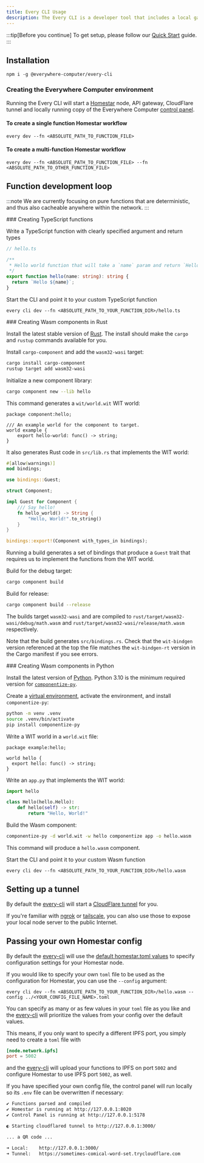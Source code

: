 ```yaml
---
title: Every CLI Usage
description: The Every CLI is a developer tool that includes a local gateway server.
---
```



:::tip[Before you continue]
To get setup, please follow our [Quick Start](/quick-start) guide.
:::

## Installation

```shell
npm i -g @everywhere-computer/every-cli
```

### Creating the Everywhere Computer environment

Running the Every CLI will start a [Homestar](/homestar/what-is-homestar/) node, API gateway, CloudFlare tunnel and locally running copy of the Everywhere Computer [control panel](https://control.everywhere.computer).

#### To create a single function Homestar workflow

```shell
every dev --fn <ABSOLUTE_PATH_TO_FUNCTION_FILE>
```

#### To create a multi-function Homestar workflow

```shell
every dev --fn <ABSOLUTE_PATH_TO_FUNCTION_FILE> --fn <ABSOLUTE_PATH_TO_OTHER_FUNCTION_FILE>
```

## Function development loop

:::note
We are currently focusing on pure functions that are deterministic, and thus also cacheable anywhere within the network.
:::

<Tabs>
<TabItem label="TypeScript">
### Creating TypeScript functions

Write a TypeScript function with clearly specified argument and return types

```typescript
// hello.ts

/**
 * Hello world function that will take a `name` param and return `Hello <name>`
 */
export function hello(name: string): string {
  return `Hello ${name}`;
}
```

Start the CLI and point it to your custom TypeScript function

```shell
every cli dev --fn <ABSOLUTE_PATH_TO_YOUR_FUNCTION_DIR>/hello.ts
```

</TabItem>
<TabItem label="Rust">
### Creating Wasm components in Rust

Install the latest stable version of [Rust][install-rust]. The install should make the `cargo` and `rustup` commands available for you.

Install `cargo-component` and add the `wasm32-wasi` target:

```sh
cargo install cargo-component
rustup target add wasm32-wasi
```

Initialize a new component library:

```sh
cargo component new --lib hello
```

This command generates a `wit/world.wit` WIT world:

```wit
package component:hello;

/// An example world for the component to target.
world example {
    export hello-world: func() -> string;
}
```

It also generates Rust code in `src/lib.rs` that implements the WIT world:

```rust
#[allow(warnings)]
mod bindings;

use bindings::Guest;

struct Component;

impl Guest for Component {
    /// Say hello!
    fn hello_world() -> String {
        "Hello, World!".to_string()
    }
}

bindings::export!(Component with_types_in bindings);
```

Running a build generates a set of bindings that produce a `Guest` trait that requires us to implement the functions from the WIT world.

Build for the debug target:

```sh
cargo component build
```

Build for release:

```sh
cargo component build --release
```

The builds target `wasm32-wasi` and are compiled to `rust/target/wasm32-wasi/debug/math.wasm` and `rust/target/wasm32-wasi/release/math.wasm` respectively.

Note that the build generates `src/bindings.rs`. Check that the `wit-bindgen` version referenced at the top the file matches the `wit-bindgen-rt` version in the Cargo manifest if you see errors.

</TabItem>

<TabItem label="Python">
### Creating Wasm components in Python

Install the latest version of [Python][install-python]. Python 3.10 is the minimum required version for [`componentize-py`][componentize-py].

Create a [virtual environment][virtual-environment], activate the environment, and install `componentize-py`:

```sh
python -m venv .venv
source .venv/bin/activate
pip install componentize-py
```

Write a WIT world in a `world.wit` file:

```wit
package example:hello;

world hello {
  export hello: func() -> string;
}
```

Write an `app.py` that implements the WIT world:

```python
import hello

class Hello(hello.Hello):
    def hello(self) -> str:
        return "Hello, World!"
```

Build the Wasm component:

```sh
componentize-py -d world.wit -w hello componentize app -o hello.wasm
```

This command will produce a `hello.wasm` component.

</TabItem>
</Tabs>

Start the CLI and point it to your custom Wasm function

```shell
every cli dev --fn <ABSOLUTE_PATH_TO_YOUR_FUNCTION_DIR>/hello.wasm
```

## Setting up a tunnel

By default the [every-cli](https://github.com/everywhere-computer/every-cli) will start a [CloudFlare tunnel](https://www.cloudflare.com/en-gb/products/tunnel/) for you.

If you're familiar with [ngrok](https://ngrok.com/) or [tailscale](https://tailscale.com/), you can also use those to expose your local node server to the public Internet.

## Passing your own Homestar config

By default the [every-cli](https://github.com/everywhere-computer/every-cli) will use the [default homestar.toml values](../../config/homestar) to specify configuration settings for your Homestar node.

If you would like to specify your own `toml` file to be used as the configuration for Homestar, you can use the `--config` argument:

```shell
every cli dev --fn <ABSOLUTE_PATH_TO_YOUR_FUNCTION_DIR>/hello.wasm --config ../<YOUR_CONFIG_FILE_NAME>.toml
```

You can specify as many or as few values in your `toml` file as you like and the [every-cli](https://github.com/everywhere-computer/every-cli) will prioritize the values from your config over the default values.

This means, if you only want to specify a different IPFS port, you simply need to create a `toml` file with

```toml
[node.network.ipfs]
port = 5002
```

and the [every-cli](https://github.com/everywhere-computer/every-cli) will upload your functions to IPFS on port `5002` and configure Homestar to use IPFS port `5002`, as well.

If you have specified your own config file, the control panel will run locally so its `.env` file can be overwritten if necessary:

```bash
✔ Functions parsed and compiled
✔ Homestar is running at http://127.0.0.1:8020
✔ Control Panel is running at http://127.0.0.1:5178

◐ Starting cloudflared tunnel to http://127.0.0.1:3000/

... a QR code ...

➜ Local:    http://127.0.0.1:3000/
➜ Tunnel:   https://sometimes-comical-word-set.trycloudflare.com
```

[componentize-py]: https://pypi.org/project/componentize-py/
[install-python]: https://www.python.org/downloads/
[install-rust]: https://www.rust-lang.org/tools/install
[virtual-environment]: https://docs.python.org/3/library/venv.html
